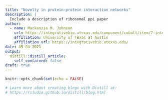 ```yaml
---
title: "Novelty in protein-protein interaction networks"
description: |
  Include a description of ribosomal ppi paper
author:
  - name: Mackenzie M. Johnson 
    url: https://integrativebio.utexas.edu/component/cobalt/item/7-integrative-biology/3145-johnson-mackenzie?Itemid=1224
    affiliation: University of Texas at Austin
    affiliation_url: https://integrativebio.utexas.edu/
date: 05-03-2021
output:
  distill::distill_article:
    self_contained: false
draft: true
---
```


```r
knitr::opts_chunk$set(echo = FALSE)

# Learn more about creating blogs with Distill at:
# https://rstudio.github.io/distill/blog.html

```



